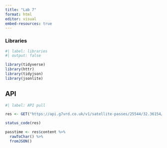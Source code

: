 ```yaml
---
title: "Lab 7"
format: html
editor: visual
embed-resources: true
---
```


### Libraries

```r
#| label: libraries
#| output: false

library(tidyverse)
library(httr)
library(tidyjson)
library(jsonlite)

```

## API

```r
#| label: API pull

res <- GET("https://api.g7vrd.co.uk/v1/satellite-passes/25544/32.36154/-86.27912.json")

status_code(res)

passtime <- res$content %>% 
  rawToChar() %>%
  fromJSON()


```

